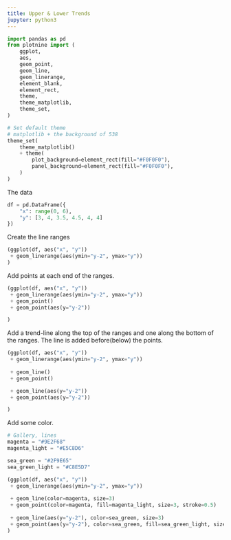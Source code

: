 ```yaml
---
title: Upper & Lower Trends
jupyter: python3
---
```


```python
import pandas as pd
from plotnine import (
    ggplot,
    aes,
    geom_point,
    geom_line,
    geom_linerange,
    element_blank,
    element_rect,
    theme,
    theme_matplotlib,
    theme_set,
)

# Set default theme
# matplotlib + the background of 538
theme_set(
    theme_matplotlib()
    + theme(
        plot_background=element_rect(fill="#F0F0F0"),
        panel_background=element_rect(fill="#F0F0F0"),
    )
)
```



The data

```python
df = pd.DataFrame({
    "x": range(0, 6),
    "y": [3, 4, 3.5, 4.5, 4, 4]
})
```

Create the line ranges

```python
(ggplot(df, aes("x", "y"))
 + geom_linerange(aes(ymin="y-2", ymax="y"))
)
```

Add points at each end of the ranges.

```python
(ggplot(df, aes("x", "y"))
 + geom_linerange(aes(ymin="y-2", ymax="y"))
 + geom_point()
 + geom_point(aes(y="y-2"))

)
```

Add a trend-line along the top of the ranges and one along the bottom of the ranges. The line is added before(below) the points.

```python
(ggplot(df, aes("x", "y"))
 + geom_linerange(aes(ymin="y-2", ymax="y"))
 
 + geom_line()
 + geom_point()

 + geom_line(aes(y="y-2"))
 + geom_point(aes(y="y-2"))

)
```

Add some color.

```python
# Gallery, lines
magenta = "#9E2F68"
magenta_light = "#E5C8D6"

sea_green = "#2F9E65"
sea_green_light = "#C8E5D7"

(ggplot(df, aes("x", "y"))
 + geom_linerange(aes(ymin="y-2", ymax="y"))
 
 + geom_line(color=magenta, size=3)
 + geom_point(color=magenta, fill=magenta_light, size=3, stroke=0.5)
 
 + geom_line(aes(y="y-2"), color=sea_green, size=3)
 + geom_point(aes(y="y-2"), color=sea_green, fill=sea_green_light, size=3, stroke=0.5)
)
```


